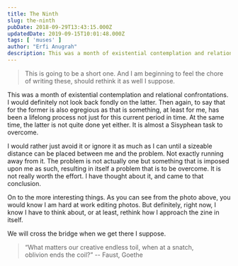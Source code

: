```yaml
---
title: The Ninth
slug: the-ninth
pubDate: 2018-09-29T13:43:15.000Z
updatedDate: 2019-09-15T10:01:48.000Z
tags: [ 'muses' ]
author: "Erfi Anugrah"
description: This was a month of existential contemplation and relational confrontations. I would definitely not look back fondly on the latter. Then again, to say that for the former is also egregious as that is something, at least for me, has been a lifelong process not just for this current period in time. At the same time, the latter is not quite done yet either. It is almost a Sisyphean task to overcome.
---
```


> This is going to be a short one. And I am beginning to feel the chore of writing these, should rethink it as well I suppose.

This was a month of existential contemplation and relational confrontations. I would definitely not look back fondly on the latter. Then again, to say that for the former is also egregious as that is something, at least for me, has been a lifelong process not just for this current period in time. At the same time, the latter is not quite done yet either. It is almost a Sisyphean task to overcome.

I would rather just avoid it or ignore it as much as I can until a sizeable distance can be placed between me and the problem. Not exactly running away from it. The problem is not actually one but something that is imposed upon me as such, resulting in itself a problem that is to be overcome. It is not really worth the effort. I have thought about it, and came to that conclusion.

On to the more interesting things. As you can see from the photo above, you would know I am hard at work editing photos. But definitely, right now, I know I have to think about, or at least, rethink how I approach the zine in itself.

We will cross the bridge when we get there I suppose.

> “What matters our creative endless toil, when at a snatch, oblivion ends the coil?” --   Faust, Goethe 
